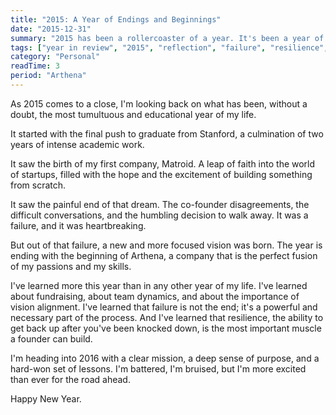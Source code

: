 ```yaml
---
title: "2015: A Year of Endings and Beginnings"
date: "2015-12-31"
summary: "2015 has been a rollercoaster of a year. It's been a year of graduating, of starting a company, of leaving that company, and of starting another one. It's been a year of failure, of learning, and of new beginnings. I wouldn't trade it for anything."
tags: ["year in review", "2015", "reflection", "failure", "resilience", "startups"]
category: "Personal"
readTime: 3
period: "Arthena"
---
```


As 2015 comes to a close, I'm looking back on what has been, without a doubt, the most tumultuous and educational year of my life.

It started with the final push to graduate from Stanford, a culmination of two years of intense academic work.

It saw the birth of my first company, Matroid. A leap of faith into the world of startups, filled with the hope and the excitement of building something from scratch.

It saw the painful end of that dream. The co-founder disagreements, the difficult conversations, and the humbling decision to walk away. It was a failure, and it was heartbreaking.

But out of that failure, a new and more focused vision was born. The year is ending with the beginning of Arthena, a company that is the perfect fusion of my passions and my skills.

I've learned more this year than in any other year of my life. I've learned about fundraising, about team dynamics, and about the importance of vision alignment. I've learned that failure is not the end; it's a powerful and necessary part of the process. And I've learned that resilience, the ability to get back up after you've been knocked down, is the most important muscle a founder can build.

I'm heading into 2016 with a clear mission, a deep sense of purpose, and a hard-won set of lessons. I'm battered, I'm bruised, but I'm more excited than ever for the road ahead.

Happy New Year.
